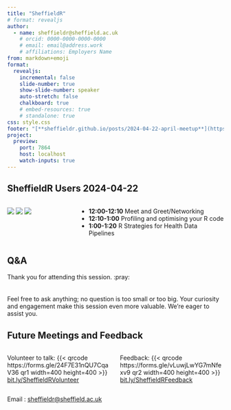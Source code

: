 ```yaml
---
title: "SheffieldR"
# format: revealjs
author:
  - name: sheffieldr@sheffield.ac.uk
    # orcid: 0000-0000-0000-0000
    # email: email@address.work
    # affiliations: Employers Name
from: markdown+emoji
format:
  revealjs:
    incremental: false
    slide-number: true
    show-slide-number: speaker
    auto-stretch: false
    chalkboard: true
    # embed-resources: true
    # standalone: true
css: style.css
footer: "[**sheffieldr.github.io/posts/2024-04-22-april-meetup**](https://sheffieldr.github.io/posts/2024-04-22-april-meetup/)"
project:
  preview:
    port: 7864
    host: localhost
    watch-inputs: true
---
```



## SheffieldR Users 2024-04-22

:::: {.columns}

::: {.column width="30%"}
[![](img/SheffieldR_hex.png)](https://sheffield.github.io)
[![](img/RConsortium.png)](https://www.r-consortium.org/)
[![](img/OSC_Sheffield.png)](https://osc-international.com/osc-sheffield)
:::

::: {.column width="70%"}
-   **12:00-12:10** Meet and Greet/Networking
-   **12:10-1:00** Profiling and optimising your R code
-   **1:00-1:20** R Strategies for Health Data Pipelines

:::
::::

## Q&A

Thank you for attending this session. :pray: <br> <br> <br> Feel free to
ask anything; no question is too small or too big. Your curiosity and
engagement make this session even more valuable. We're eager to assist you.


## Future Meetings and Feedback

:::: {.columns}
::: {.column width="50%"}
Volunteer to talk:
{{< qrcode https://forms.gle/24F7E31nQU7CqaV36 qr1 width=400 height=400 >}}
[bit.ly/SheffieldRVolunteer](https://forms.gle/24F7E31nQU7CqaV36)
:::

::: {.column width="50%"}
Feedback:
{{< qrcode https://forms.gle/vLuwjLwYG7mNfexv9 qr2 width=400 height=400 >}}
[bit.ly/SheffieldRFeedback](https://forms.gle/vLuwjLwYG7mNfexv9)
:::

::::


Email : [sheffieldr@sheffield.ac.uk](mailto:sheffieldr@sheffield.ac.uk)
